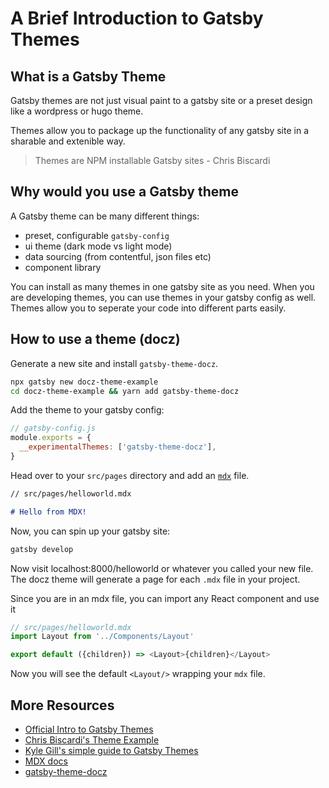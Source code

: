 # A Brief Introduction to Gatsby Themes

## What is a Gatsby Theme

Gatsby themes are not just visual paint to a gatsby site or a preset design like a wordpress or hugo theme.

Themes allow you to package up the functionality of any gatsby site in a sharable and extenible way.

> Themes are NPM installable Gatsby sites - Chris Biscardi

## Why would you use a Gatsby theme

A Gatsby theme can be many different things:

- preset, configurable `gatsby-config`
- ui theme (dark mode vs light mode)
- data sourcing (from contentful, json files etc)
- component library

You can install as many themes in one gatsby site as you need. When you are developing themes, you can use themes in your gatsby config as well. Themes allow you to seperate your code into different parts easily.

## How to use a theme (docz)

Generate a new site and install `gatsby-theme-docz`.

```bash
npx gatsby new docz-theme-example
cd docz-theme-example && yarn add gatsby-theme-docz
```

Add the theme to your gatsby config:

```js
// gatsby-config.js
module.exports = {
  __experimentalThemes: ['gatsby-theme-docz'],
}
```

Head over to your `src/pages` directory and add an [`mdx`](https://github.com/mdx-js/mdx) file.

```markdown
// src/pages/helloworld.mdx

# Hello from MDX!
```

Now, you can spin up your gatsby site:

```bash
gatsby develop
```

Now visit localhost:8000/helloworld or whatever you called your new file. The docz theme will generate a page for each `.mdx` file in your project.

Since you are in an mdx file, you can import any React component and use it

```js
// src/pages/helloworld.mdx
import Layout from '../Components/Layout'

export default ({children}) => <Layout>{children}</Layout>
```

Now you will see the default `<Layout/>` wrapping your `mdx` file.

## More Resources

- [Official Intro to Gatsby Themes](https://www.gatsbyjs.org/blog/2018-11-11-introducing-gatsby-themes/)
- [Chris Biscardi's Theme Example](https://github.com/ChristopherBiscardi/gatsby-theme-examples)
- [Kyle Gill's simple guide to Gatsby Themes](https://medium.com/@kyle.robert.gill/a-simple-guide-to-gatsbyjs-themes-a4f9765c5ac7)
- [MDX docs](https://github.com/mdx-js/mdx)
- [gatsby-theme-docz](https://github.com/pedronauck/docz/tree/master/core/gatsby-theme-docz)

